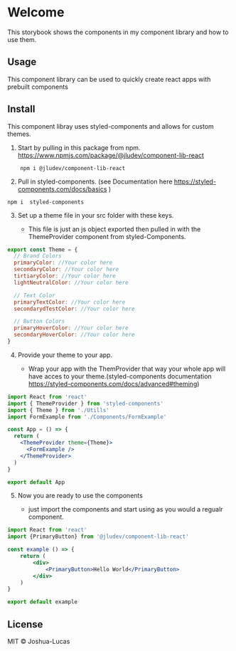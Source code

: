 
<Meta title='component-lib-react| Welcome' />

# Welcome

This storybook shows the components in my component library and how to use them.

## Usage

This component library can be used to quickly create react apps with prebuilt components

## Install

This component libray uses styled-components and allows for custom themes.

1. Start by pulling in this package from npm.
   https://www.npmjs.com/package/@jludev/component-lib-react

```
    npm i @jludev/component-lib-react
```

2. Pull in styled-components.
   (see Documentation here https://styled-components.com/docs/basics )

```
npm i  styled-components
```

3.  Set up a theme file in your src folder with these keys.

    - This file is just an js object exported then pulled in with the ThemeProvider component from styled-Components.

```jsx
export const Theme = {
  // Brand Colors
  primaryColor: //Your color here
  secondaryColor: //Your color here
  tirtiaryColor: //Your color here
  lightNeutralColor: //Your color here

  // Text Color
  primaryTextColor: //Your color here
  secondarydTestColor: //Your color here

  // Button Colors
  primaryHoverColor: //Your color here
  secondaryHoverColor: //Your color here
}
```

4. Provide your theme to your app.

   - Wrap your app with the ThemProvider that way your whole app will have acces to your theme.(styled-components documentation https://styled-components.com/docs/advanced#theming)

```jsx
import React from 'react'
import { ThemeProvider } from 'styled-components'
import { Theme } from './Utills'
import FormExample from './Components/FormExample'

const App = () => {
  return (
    <ThemeProvider theme={Theme}>
      <FormExample />
    </ThemeProvider>
  )
}

export default App
```

5. Now you are ready to use the components

   - just import the components and start using as you would a regualr component.

```jsx
import React from 'react'
import {PrimaryButton} from '@jludev/component-lib-react'

const example () => {
    return (
        <div>
            <PrimaryButton>Hello World</PrimaryButton>
        </div>
    )
}

export default example

```

## License

MIT © Joshua-Lucas
